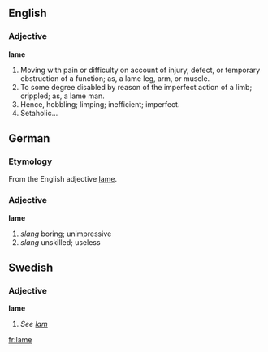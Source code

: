 ==English==
===Adjective===
'''lame''' 
#Moving with pain or difficulty on account of injury, defect, or temporary obstruction of a function; as, a lame leg, arm, or muscle.
#To some degree disabled by reason of the imperfect action of a limb; crippled; as, a lame man.
#Hence, hobbling; limping; inefficient; imperfect.
#Setaholic...

==German==
===Etymology===
From the English adjective [[lame]].
===Adjective===
'''lame'''
# ''slang'' boring; unimpressive
# ''slang'' unskilled; useless

==Swedish==
===Adjective===
'''lame'''
#''See [[lam]]''

[[fr:lame]]